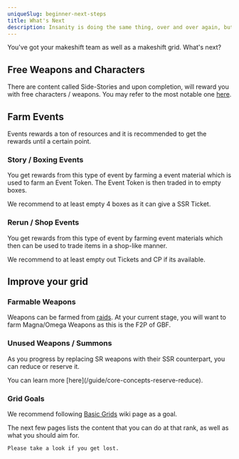 ```yaml
---
uniqueSlug: beginner-next-steps
title: What's Next
description: Insanity is doing the same thing, over and over again, but expecting different results.
---
```


You've got your makeshift team as well as a makeshift grid. What's next?

## Free Weapons and Characters

There are content called Side-Stories and upon completion, will reward you with free characters / weapons.
You may refer to the most notable one [here](https://gbf.wiki/Basic_Grids#Free_Completion_Rewards).

## Farm Events

Events rewards a ton of resources and it is recommended to get the rewards until a certain point.

### Story / Boxing Events

You get rewards from this type of event by farming a event material which is used to farm an Event Token.
The Event Token is then traded in to empty boxes.

We recommend to at least empty 4 boxes as it can give a SSR Ticket.

### Rerun / Shop Events

You get rewards from this type of event by farming event materials which then can be used to trade items in a shop-like manner.

We recommend to at least empty out Tickets and CP if its available.

## Improve your grid

### Farmable Weapons

Weapons can be farmed from [raids](/guide/core-concepts-raids). At your current stage, you will want to farm Magna/Omega Weapons
as this is the F2P of GBF.

### Unused Weapons / Summons

As you progress by replacing SR weapons with their SSR counterpart, you can reduce or reserve it.

<Callout type="default">
    You can learn more
    [here](/guide/core-concepts-reserve-reduce).
</Callout>

### Grid Goals

We recommend following [Basic Grids](https://gbf.wiki/Basic_Grids) wiki page as a goal.

<Callout type="success">
    The next few pages lists the content that you can do at
    that rank, as well as what you should aim for.

    Please take a look if you get lost.

</Callout>
